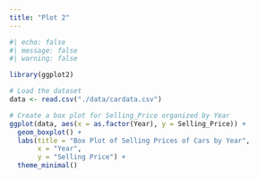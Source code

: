 ```yaml
---
title: "Plot 2"
---
```


```r
#| echo: false
#| message: false
#| warning: false

library(ggplot2)

# Load the dataset
data <- read.csv("./data/cardata.csv")

# Create a box plot for Selling_Price organized by Year
ggplot(data, aes(x = as.factor(Year), y = Selling_Price)) +
  geom_boxplot() +
  labs(title = "Box Plot of Selling Prices of Cars by Year",
       x = "Year",
       y = "Selling Price") +
  theme_minimal()
```



